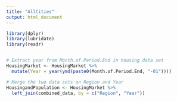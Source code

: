---
title: "AllCities"
output: html_document
---


```{r}
library(dplyr)
library(lubridate)
library(readr)
```

```{r}


```

```{r}

# Extract year from Month.of.Period.End in housing data set
HousingMarket <- HousingMarket %>%
  mutate(Year = year(ymd(paste0(Month.of.Period.End, "-01"))))

# Merge the two data sets on Region and Year
HousingandPopulation <- HousingMarket %>%
  left_join(combined_data, by = c("Region", "Year"))

```

